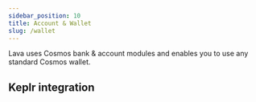 ```yaml
---
sidebar_position: 10
title: Account & Wallet
slug: /wallet
---
```


Lava uses Cosmos bank & account modules and enables you to use any standard Cosmos wallet.

## Keplr integration

